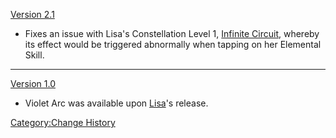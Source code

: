 [[Version 2.1]]
* Fixes an issue with Lisa's Constellation Level 1, [[Infinite Circuit]], whereby its effect would be triggered abnormally when tapping on her Elemental Skill.
----
[[Version 1.0]]
*Violet Arc was available upon [[Lisa]]'s release.
<noinclude>[[Category:Change History]]</noinclude>